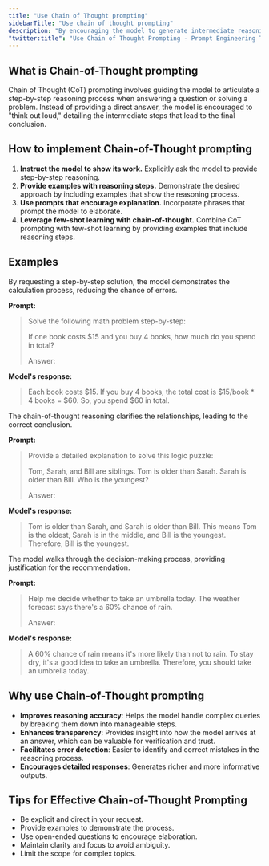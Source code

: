 ```yaml
---
title: "Use Chain of Thought prompting"
sidebarTitle: "Use chain of thought prompting"
description: "By encouraging the model to generate intermediate reasoning steps before arriving at a final answer, you can achieve more accurate and insightful responses."
"twitter:title": "Use Chain of Thought Prompting - Prompt Engineering Techniques"
---
```



## What is Chain-of-Thought prompting

Chain of Thought (CoT) prompting involves guiding the model to articulate a step-by-step reasoning process when answering a question or solving a problem. Instead of providing a direct answer, the model is encouraged to "think out loud," detailing the intermediate steps that lead to the final conclusion.

## How to implement Chain-of-Thought prompting

1. **Instruct the model to show its work.** Explicitly ask the model to provide step-by-step reasoning.
2. **Provide examples with reasoning steps.** Demonstrate the desired approach by including examples that show the reasoning process.
3. **Use prompts that encourage explanation.** Incorporate phrases that prompt the model to elaborate.
4. **Leverage few-shot learning with chain-of-thought.** Combine CoT prompting with few-shot learning by providing examples that include reasoning steps.

## Examples

<AccordionGroup>
  <Accordion title="Example 1: Mathematical Problem Solving.">
  By requesting a step-by-step solution, the model demonstrates the calculation process, reducing the chance of errors.

  **Prompt:** 

  > Solve the following math problem step-by-step:
  >
  > If one book costs \$15 and you buy 4 books, how much do you spend in total?
  >
  > Answer:
  

  **Model's response:**

  > Each book costs \$15. If you buy 4 books, the total cost is \$15/book * 4 books = \$60. So, you spend \$60 in total.

</Accordion>
  
  <Accordion title="Example 2: Logical Reasoning.">
  The chain-of-thought reasoning clarifies the relationships, leading to the correct conclusion.

  **Prompt:** 

  > Provide a detailed explanation to solve this logic puzzle:
  > 
  > Tom, Sarah, and Bill are siblings. Tom is older than Sarah. Sarah is older than Bill. Who is the youngest?
  > 
  > Answer:

  **Model's response:**

  > Tom is older than Sarah, and Sarah is older than Bill. This means Tom is the oldest, Sarah is in the middle, and Bill is the youngest. Therefore, Bill is the youngest.
  
  </Accordion>

  <Accordion title="Example 3: Decision Making.">
The model walks through the decision-making process, providing justification for the recommendation.

  **Prompt:** 

  > Help me decide whether to take an umbrella today. The weather forecast says there's a 60% chance of rain.
  > 
  > Answer:

  **Model's response:**

  > A 60% chance of rain means it's more likely than not to rain. To stay dry, it's a good idea to take an umbrella. Therefore, you should take an umbrella today.
  

  </Accordion>

</AccordionGroup>

## Why use Chain-of-Thought prompting

- **Improves reasoning accuracy**: Helps the model handle complex queries by breaking them down into manageable steps.
- **Enhances transparency**: Provides insight into how the model arrives at an answer, which can be valuable for verification and trust.
- **Facilitates error detection**: Easier to identify and correct mistakes in the reasoning process.
- **Encourages detailed responses**: Generates richer and more informative outputs.

## Tips for Effective Chain-of-Thought Prompting

- Be explicit and direct in your request.
- Provide examples to demonstrate the process.
- Use open-ended questions to encourage elaboration.
- Maintain clarity and focus to avoid ambiguity.
- Limit the scope for complex topics.

<QuestionsSection />

